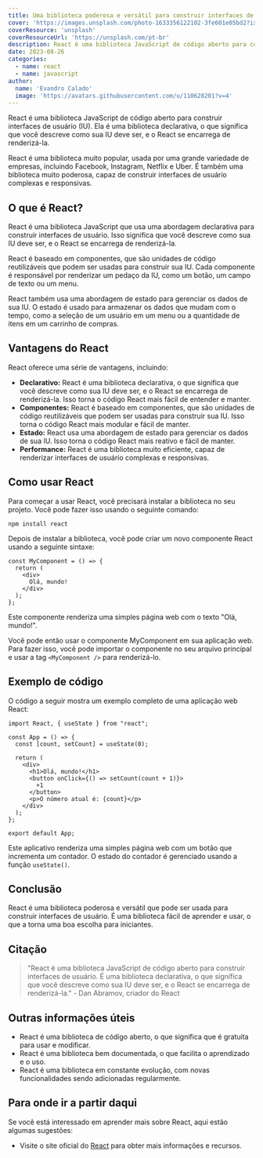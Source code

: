 ```yaml
---
title: Uma biblioteca poderosa e versátil para construir interfaces de usuário
cover: 'https://images.unsplash.com/photo-1633356122102-3fe601e05bd2?ixlib=rb-4.0.3&ixid=M3wxMjA3fDB8MHxwaG90by1wYWdlfHx8fGVufDB8fHx8fA%3D%3D&auto=format&fit=crop&w=1170&q=80'
coverResource: 'unsplash'
coverResourceUrl: 'https://unsplash.com/pt-br'
description: React é uma biblioteca JavaScript de código aberto para construir interfaces de usuário (IU). Ela é uma biblioteca declarativa, o que significa que você descreve como sua IU deve ser, e o React se encarrega de renderizá-la.
date: 2023-08-26
categories:
  - name: react
  - name: javascript
author:
  name: 'Evandro Calado'
  image: 'https://avatars.githubusercontent.com/u/110628201?v=4'
---
```


React é uma biblioteca JavaScript de código aberto para construir interfaces de
usuário (IU). Ela é uma biblioteca declarativa, o que significa que você
descreve como sua IU deve ser, e o React se encarrega de renderizá-la.

React é uma biblioteca muito popular, usada por uma grande variedade de
empresas, incluindo Facebook, Instagram, Netflix e Uber. É também uma biblioteca
muito poderosa, capaz de construir interfaces de usuário complexas e
responsivas.

## **O que é React?**

React é uma biblioteca JavaScript que usa uma abordagem declarativa para
construir interfaces de usuário. Isso significa que você descreve como sua IU
deve ser, e o React se encarrega de renderizá-la.

React é baseado em componentes, que são unidades de código reutilizáveis que
podem ser usadas para construir sua IU. Cada componente é responsável por
renderizar um pedaço da IU, como um botão, um campo de texto ou um menu.

React também usa uma abordagem de estado para gerenciar os dados de sua IU. O
estado é usado para armazenar os dados que mudam com o tempo, como a seleção de
um usuário em um menu ou a quantidade de itens em um carrinho de compras.

## **Vantagens do React**

React oferece uma série de vantagens, incluindo:

- **Declarativo:** React é uma biblioteca declarativa, o que significa que você
  descreve como sua IU deve ser, e o React se encarrega de renderizá-la. Isso
  torna o código React mais fácil de entender e manter.
- **Componentes:** React é baseado em componentes, que são unidades de código
  reutilizáveis que podem ser usadas para construir sua IU. Isso torna o código
  React mais modular e fácil de manter.
- **Estado:** React usa uma abordagem de estado para gerenciar os dados de sua
  IU. Isso torna o código React mais reativo e fácil de manter.
- **Performance:** React é uma biblioteca muito eficiente, capaz de renderizar
  interfaces de usuário complexas e responsivas.

## **Como usar React**

Para começar a usar React, você precisará instalar a biblioteca no seu projeto.
Você pode fazer isso usando o seguinte comando:

```
npm install react
```

Depois de instalar a biblioteca, você pode criar um novo componente React usando
a seguinte sintaxe:

```tsx
const MyComponent = () => {
  return (
    <div>
      Olá, mundo!
    </div>
  );
};
```

Este componente renderiza uma simples página web com o texto "Olá, mundo!".

Você pode então usar o componente MyComponent em sua aplicação web. Para fazer
isso, você pode importar o componente no seu arquivo principal e usar a tag
`<MyComponent />` para renderizá-lo.

## **Exemplo de código**

O código a seguir mostra um exemplo completo de uma aplicação web React:

```tsx
import React, { useState } from "react";

const App = () => {
  const [count, setCount] = useState(0);

  return (
    <div>
      <h1>Olá, mundo!</h1>
      <button onClick={() => setCount(count + 1)}>
        +1
      </button>
      <p>O número atual é: {count}</p>
    </div>
  );
};

export default App;
```

Este aplicativo renderiza uma simples página web com um botão que incrementa um
contador. O estado do contador é gerenciado usando a função `useState()`.

## **Conclusão**

React é uma biblioteca poderosa e versátil que pode ser usada para construir
interfaces de usuário. É uma biblioteca fácil de aprender e usar, o que a torna
uma boa escolha para iniciantes.

## **Citação**

> "React é uma biblioteca JavaScript de código aberto para construir interfaces
> de usuário. É uma biblioteca declarativa, o que significa que você descreve
> como sua IU deve ser, e o React se encarrega de renderizá-la." - Dan Abramov,
> criador do React

## **Outras informações úteis**

- React é uma biblioteca de código aberto, o que significa que é gratuita para
  usar e modificar.
- React é uma biblioteca bem documentada, o que facilita o aprendizado e o uso.
- React é uma biblioteca em constante evolução, com novas funcionalidades sendo
  adicionadas regularmente.

## **Para onde ir a partir daqui**

Se você está interessado em aprender mais sobre React, aqui estão algumas
sugestões:

- Visite o site oficial do [React](https://react.dev/) para obter mais
  informações e recursos.
